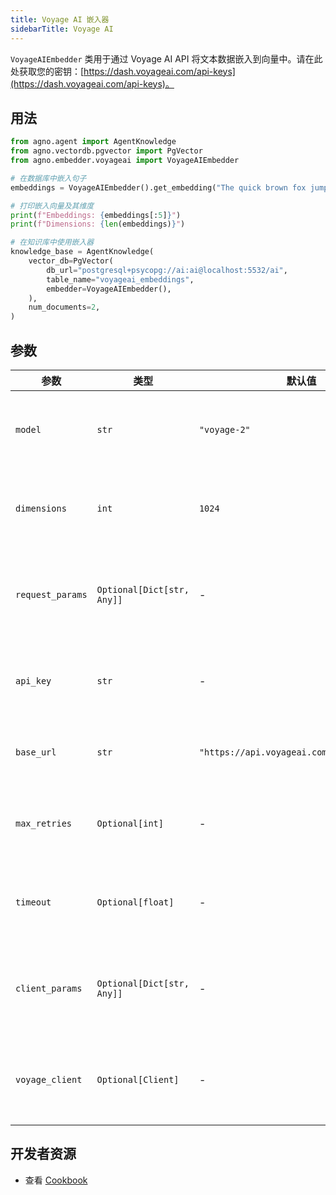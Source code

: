 ```yaml
---
title: Voyage AI 嵌入器
sidebarTitle: Voyage AI
---
```


`VoyageAIEmbedder` 类用于通过 Voyage AI API 将文本数据嵌入到向量中。请在此处获取您的密钥：[https://dash.voyageai.com/api-keys](https://dash.voyageai.com/api-keys)。

## 用法

```python cookbook/embedders/voyageai_embedder.py
from agno.agent import AgentKnowledge
from agno.vectordb.pgvector import PgVector
from agno.embedder.voyageai import VoyageAIEmbedder

# 在数据库中嵌入句子
embeddings = VoyageAIEmbedder().get_embedding("The quick brown fox jumps over the lazy dog.")

# 打印嵌入向量及其维度
print(f"Embeddings: {embeddings[:5]}")
print(f"Dimensions: {len(embeddings)}")

# 在知识库中使用嵌入器
knowledge_base = AgentKnowledge(
    vector_db=PgVector(
        db_url="postgresql+psycopg://ai:ai@localhost:5532/ai",
        table_name="voyageai_embeddings",
        embedder=VoyageAIEmbedder(),
    ),
    num_documents=2,
)
```

## 参数

| 参数 | 类型 | 默认值 | 描述 |
| --- | --- | --- | --- |
| `model` | `str` | `"voyage-2"` | 用于生成嵌入向量的模型名称。 |
| `dimensions` | `int` | `1024` | 模型生成的嵌入向量的维度。 |
| `request_params` | `Optional[Dict[str, Any]]` | - | 在 API 请求中包含的额外参数。可选。 |
| `api_key` | `str` | - | 用于身份验证请求的 API 密钥。 |
| `base_url` | `str` | `"https://api.voyageai.com/v1/embeddings"` | API 端点的基本 URL。 |
| `max_retries` | `Optional[int]` | - | API 请求的最大重试次数。可选。 |
| `timeout` | `Optional[float]` | - | API 请求的超时时长。可选。 |
| `client_params` | `Optional[Dict[str, Any]]` | - | 用于配置 API 客户端的额外参数。可选。 |
| `voyage_client` | `Optional[Client]` | - | 用于发出 API 请求的 `Client` 实例。可选。 |

## 开发者资源
- 查看 [Cookbook](https://github.com/agno-agi/agno/blob/main/cookbook/agent_concepts/knowledge/embedders/voyageai_embedder.py)